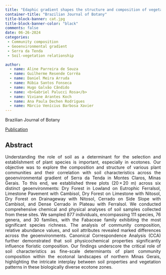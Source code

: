 ```yaml
---
title: "Edaphic gradient shapes the structure and composition of vegetation in the forest-cerrado ecotone in north of minas gerais, Brazil"
container-title: "Brazilian Journal of Botany"
title-block-banner: cat.jpg
title-block-banner-color: "black"
comments: false
date: 06-26-2024
categories:
 - Community composition
 - Geoenvironmental gradient
 - Serra da Tenda
 - Soil-vegetation relationship

author:
  - name: Aline Parreira de Souza
  - name: Guilherme Resende Corrêa
  - name: Daniel Meira Arruda
  - name: Rúbia Santos Fonseca
  - name: Hugo Galvão Cândido 
  - name: <b>Gabriel Palucci Rosa</b>
  - name: Viviane Arantes Koch
  - name: Ana Paula Dechen Rodrigues
  - name: Márcio Venícius Barbosa Xavier
---
```


Brazilian Journal of Botany

```{=html}
<head>
    <meta charset="UTF-8">
    <meta name="viewport" content="width=device-width, initial-scale=1.0">
    <link href="https://cdn.jsdelivr.net/npm/bootstrap@5.3.0/dist/css/bootstrap.min.css" rel="stylesheet" integrity="sha384-ykDXAzs5wu0ZOv5k+udLh9wi+doaRnXQqM9INNIXHjg5aB6QCEXrOM8kqVOEbc4M" crossorigin="anonymous">
    <link href="https://cdn.jsdelivr.net/npm/bootstrap-icons@1.17.0/font/bootstrap-icons.css" rel="stylesheet">
    <title>Link com Ícone</title>
</head>
<body>

<!-- Link com Ícone e Estilo de Botão -->
<a href= "https://doi.org/10.1007/s40415-024-01036-5" class="btn btn-secondary text-capitalize" target="_blank">
    <!-- Ícone de Arquivo de Texto Rico -->
    <i class="bi bi-file-richtext-fill me-1"></i>
    <!-- Texto do Link -->
    Publication
</a>

<!-- Scripts do Bootstrap (para o estilo) e Bootstrap Icons -->
<script src="https://cdn.jsdelivr.net/npm/bootstrap@5.3.0/dist/js/bootstrap.bundle.min.js" integrity="sha384-ZJJfbfDR1P7e6LqfymWd8FD5SOQsUt5a9L7eC5JR09v8O2tufhmD9L9Ljvp1G5s" crossorigin="anonymous"></script>
<script src="https://cdn.jsdelivr.net/npm/bootstrap-icons@1.17.0/dist/svg/bootstrap-icons.svg"></script>

</body>
```

## Abstract

```{=html}
     <style>         body {             text-align: justify;                    }     </style> <body>     <p>Understanding the role of soil as a determinant for the selection and establishment of plant species is important, especially in ecotones. Our objective was to explore the composition and structure of various plant communities and their correlation with soil characteristics across the geoenvironmental gradient of Serra da Tenda in Montes Claros, Minas Gerais. To this end, we established three plots (20 × 20 m) across six distinct geoenvironments: Dry Forest in Lowland on Eutrophic Ferralsol, Limestone Pavement with Cambisol, Dry Forest on Limestone with Nitosol, Dry Forest on Drainageway with Nitosol, Cerrado on Side Slope with Cambisol, and Dense Cerrado in Plateau with Ferralsol. We conducted comprehensive chemical and physical analyses of soil samples collected from these sites. We sampled 877 individuals, encompassing 111 species, 76 genera, and 30 families, with the Fabaceae family exhibiting the most significant species richness. The analysis of community composition, relative abundance values, and soil attributes revealed marked differences across the geoenvironments. Canonical Correspondence Analysis (CCA) further demonstrated that soil physicochemical properties significantly influence floristic composition. Our findings underscore the critical role of soil characteristics as fine-scale determinants of plant community composition within the ecotonal landscapes of northern Minas Gerais, highlighting the intricate interplay between soil properties and vegetation patterns in these biologically diverse ecotone zones.</p> </body>
```
